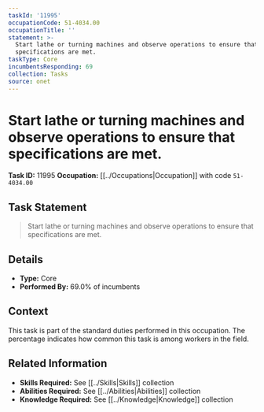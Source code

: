 ```yaml
---
taskId: '11995'
occupationCode: 51-4034.00
occupationTitle: ''
statement: >-
  Start lathe or turning machines and observe operations to ensure that
  specifications are met.
taskType: Core
incumbentsResponding: 69
collection: Tasks
source: onet
---
```

# Start lathe or turning machines and observe operations to ensure that specifications are met.

**Task ID:** 11995
**Occupation:** [[../Occupations|Occupation]] with code `51-4034.00`

## Task Statement

> Start lathe or turning machines and observe operations to ensure that specifications are met.

## Details

- **Type:** Core
- **Performed By:** 69.0% of incumbents

## Context

This task is part of the standard duties performed in this occupation. The percentage indicates how common this task is among workers in the field.

## Related Information

- **Skills Required:** See [[../Skills|Skills]] collection
- **Abilities Required:** See [[../Abilities|Abilities]] collection
- **Knowledge Required:** See [[../Knowledge|Knowledge]] collection
